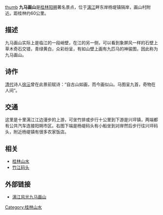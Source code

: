 {{Unreferenced|time=2020-04-02T23:54:41+00:00}}
[[file:JiuMaHuaShan.jpg|thumb]]
'''九马画山'''是[[桂林|桂林]][[阳朔|阳朔]]著名景点，位于[[漓江|漓江]]畔东岸杨堤镇隔岸，画山村附近。距桂林约60公里。

==描述==
九马画山实际上是临江的一段峭壁，在江的另一侧，可以看到象屏风一样的石壁上草木奇石交错，青绿黄白，众彩纷呈，有如山壁上画有九匹马的神骏图，因此称为九马画山。

==诗作==
[[清代|清代]]诗人[[徐沄|徐沄]]曾在此景前赋诗：“自古山如画，而今画似山。马图呈九首，奇物在人间”。

==交通==
这里是十里漓江江边漫步的上游，可坐竹排或步行十公里到下游是兴坪镇，两端都有公共汽车连接阳朔市区。右图下端是杨堤码头有小船坐到对岸然后步行往兴坪码头，附近杨堤镇有很多农家饭店。

==相关==
*[[桂林山水|桂林山水]]
*[[竹江码头|竹江码头]]

==外部链接==
*[https://web.archive.org/web/20110710082831/http://www.chinaguilin.net/scenes/one_scene_41.html 漓江风光九马画山]
[[Category:桂林山水|Category:桂林山水]]